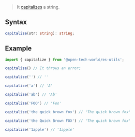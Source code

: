 > It [capitalizes](https://en.wikipedia.org/wiki/Capitalization) a string.

## Syntax

```ts
capitalize(str: string): string;
```

## Example

```ts
import { capitalize } from '@open-tech-world/es-utils';

capitalize() // It throws an error;

capitalize('') // ''

capitalize('a') // 'A'

capitalize('ab') // 'Ab'

capitalize('FOO') // 'Foo'

capitalize('the quick brown fox') // 'The quick brown fox'

capitalize('the Quick Brown FOX') // 'The quick brown fox'

capitalize('1apple') // '1apple'
```
